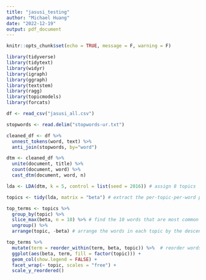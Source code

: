 ```yaml
---
title: "jasusi_testing"
author: "Michael Huang"
date: "2022-12-19"
output: pdf_document
---
```


```r
knitr::opts_chunk$set(echo = TRUE, message = F, warning = F)
```

```r
library(tidyverse)
library(tidytext)
library(widyr)
library(igraph)
library(ggraph)
library(textstem)
library(ragg)
library(topicmodels)
library(forcats)
```

```r
df <- read_csv("jasusi_all.csv")
```

```r
stopwords <- read.delim("stopwords-ur.txt")
```

```r
cleaned_df <- df %>% 
  unnest_tokens(word, text) %>% 
  anti_join(stopwords, by="word")
```

```r
dtm <- cleaned_df %>%
  unite(document, title) %>%
  count(document, word) %>%
  cast_dtm(document, word, n) 
```

```r
lda <- LDA(dtm, k = 5, control = list(seed = 2016)) # assign 8 topics 
```

```r
topics <- tidy(lda, matrix = "beta") # extract the per-topic-per-word probabilities, beta

top_terms <- topics %>%
  group_by(topic) %>%
  slice_max(beta, n = 10) %>% # find the 10 words that are most common within each topic
  ungroup() %>%
  arrange(topic, -beta) # arrange the words in each topic by the descending order of beta scores

top_terms %>%
  mutate(term = reorder_within(term, beta, topic)) %>%  # reorder words based on their beta scores within each topic
  ggplot(aes(beta, term, fill = factor(topic))) +
  geom_col(show.legend = FALSE) +
  facet_wrap(~ topic, scales = "free") +
  scale_y_reordered() 
```


